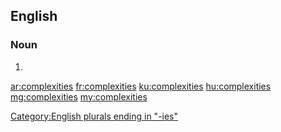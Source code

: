 ==English==

===Noun===
{{head|en|plural}}

# {{plural of|complexity|lang=en|nocat=1}}

[[Category:English plurals ending in "-ies"]]

[[ar:complexities]]
[[fr:complexities]]
[[ku:complexities]]
[[hu:complexities]]
[[mg:complexities]]
[[my:complexities]]